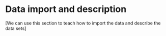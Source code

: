 # Data import and description

\[We can use this section to teach how to import the data and describe the data sets\]
